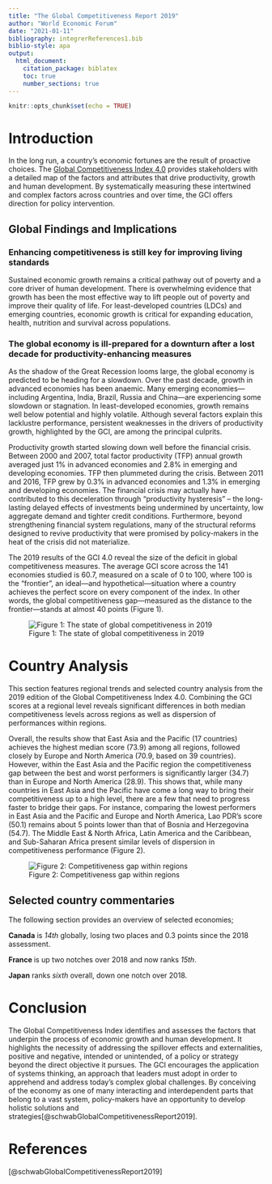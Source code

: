 ```yaml
---
title: "The Global Competitiveness Report 2019"
author: "World Economic Forum"
date: "2021-01-11"  
bibliography: integrerReferences1.bib
biblio-style: apa
output:
  html_document:
    citation_package: biblatex
    toc: true
    number_sections: true
---
```


```r
knitr::opts_chunk$set(echo = TRUE)
```

# Introduction


In the long run, a country’s economic fortunes are the result of proactive choices. The [Global Competitiveness Index 4.0](https://www3.weforum.org/docs/WEF_TheGlobalCompetitivenessReport2019.pdf) provides stakeholders with a detailed map of the factors and attributes that drive productivity, growth and human development. By systematically measuring these intertwined and complex factors across countries and over time, the GCI offers direction for policy intervention.

## Global Findings and Implications


### Enhancing competitiveness is still key for improving living standards


Sustained economic growth remains a critical pathway out of poverty and a core driver of human development. There is overwhelming evidence that growth has been the most effective way to lift people out of poverty and improve their quality of life. For least-developed countries (LDCs) and emerging countries, economic growth is critical for expanding education, health, nutrition and survival across populations.

### The global economy is ill-prepared for a downturn after a lost decade for productivity-enhancing measures


As the shadow of the Great Recession looms large, the global economy is predicted to be heading for a slowdown. Over the past decade, growth in advanced economies has been anaemic. Many emerging economies—including Argentina, India, Brazil, Russia and China—are experiencing some slowdown or stagnation. In least-developed economies, growth remains well below potential and highly volatile. Although several factors explain this lacklustre performance, persistent weaknesses in the drivers of productivity growth, highlighted by the GCI, are among the principal culprits.

Productivity growth started slowing down well before the financial crisis. Between 2000 and 2007, total factor productivity (TFP) annual growth averaged just 1% in advanced economies and 2.8% in emerging and developing economies. TFP then plummeted during the crisis. Between 2011 and 2016, TFP grew by 0.3% in advanced economies and 1.3% in emerging and developing economies. The financial crisis may actually have contributed to this deceleration through “productivity hysteresis” – the long-lasting delayed effects of investments being undermined by uncertainty, low aggregate demand and tighter credit conditions. Furthermore, beyond strengthening financial system regulations, many of the structural reforms designed to revive productivity that were promised by policy-makers in the heat of the crisis did not materialize.

The 2019 results of the GCI 4.0 reveal the size of the deficit in global competitiveness measures. The average GCI score across the 141 economies studied is 60.7, measured on a scale of 0 to 100, where 100 is the “frontier”, an ideal—and hypothetical—situation where a country achieves the perfect score on every component of the index. In other words, the global competitiveness gap—measured as the distance to the frontier—stands at almost 40 points (Figure 1).

![Figure 1: The state of global competitiveness in 2019](/cloud/project/images/fig1.png)


# Country Analysis


This section features regional trends and selected country analysis from the 2019 edition of the Global Competitiveness Index 4.0. Combining the GCI scores at a regional level reveals significant differences in both median competitiveness levels across regions as well as dispersion of performances within regions.

Overall, the results show that East Asia and the Pacific (17 countries) achieves the highest median score (73.9) among all regions, followed closely by Europe and North America (70.9, based on 39 countries). However, within the East Asia and the Pacific region the competitiveness gap between the best and worst performers is significantly larger (34.7) than in Europe and North America (28.9). This shows that, while many countries in East Asia and the Pacific have come a long way to bring their competitiveness up to a high level, there are a few that need to progress faster to bridge their gaps. For instance, comparing the lowest performers in East Asia and the Pacific and Europe and North America, Lao PDR’s score (50.1) remains about 5 points lower than that of Bosnia and Herzegovina (54.7). The Middle East & North Africa, Latin America and the Caribbean, and Sub-Saharan Africa present similar levels of dispersion in competitiveness performance (Figure 2).


![Figure 2: Competitiveness gap within regions](/cloud/project/images/fig2.png)


## Selected country commentaries

The following section provides an overview of selected economies;


**Canada** is *14th* globally, losing two places and 0.3 points since the 2018 assessment.

**France ** is up two notches over 2018 and now ranks *15th*.

**Japan**  ranks *sixth* overall, down one notch over 2018.


#  Conclusion


The Global Competitiveness Index identifies and assesses the factors that underpin the process of economic growth and human development. It highlights the necessity of addressing the spillover effects and externalities, positive and negative, intended or unintended, of a policy or strategy beyond the direct objective it pursues. The GCI encourages the application of systems thinking, an approach that leaders must adopt in order to apprehend and address today’s complex global challenges. By conceiving of the economy as one of many interacting and interdependent parts that belong to a vast system, policy-makers have an opportunity to develop holistic solutions and strategies[@schwabGlobalCompetitivenessReport2019].


# References

[@schwabGlobalCompetitivenessReport2019]


